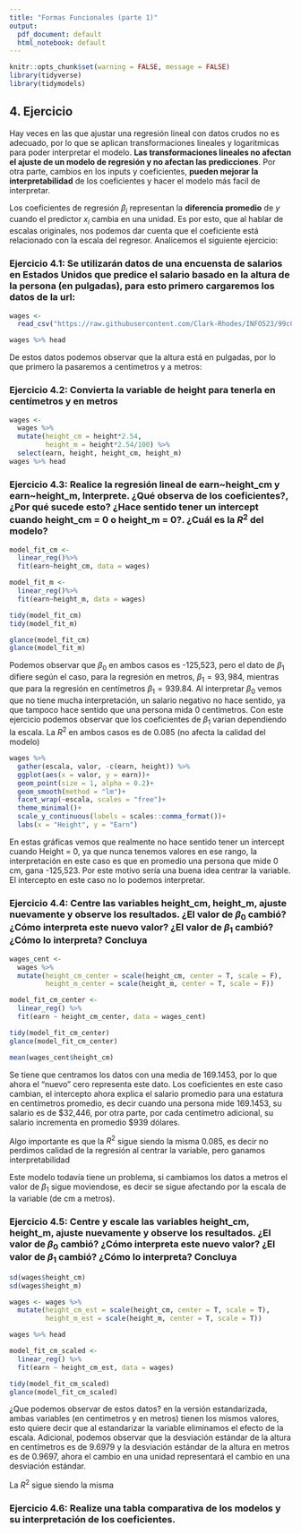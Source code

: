 ```yaml
---
title: "Formas Funcionales (parte 1)"
output:
  pdf_document: default
  html_notebook: default
---
```


```r
knitr::opts_chunk$set(warning = FALSE, message = FALSE) 
library(tidyverse)
library(tidymodels)
```

## 4. Ejercicio

Hay veces en las que ajustar una regresión lineal con datos crudos no es adecuado, por lo que se aplican transformaciones lineales y logaritmicas para poder interpretar el modelo. **Las transformaciones lineales no afectan el ajuste de un modelo de regresión y no afectan las predicciones**. Por otra parte, cambios en los inputs y coeficientes, **pueden mejorar la interpretabilidad** de los coeficientes y hacer el modelo más facil de interpretar. 

Los coeficientes de regresión $\beta_j$ representan la **diferencia promedio** de $y$ cuando el predictor $x_i$ cambia en una unidad. Es por esto, que al hablar de escalas originales, nos podemos dar cuenta que el coeficiente está relacionado con la escala del regresor. Analicemos el siguiente ejercicio:


### Ejercicio 4.1: Se utilizarán datos de una encuensta de salarios en Estados Unidos que predice el salario basado en la altura de la persona (en pulgadas), para esto primero cargaremos los datos de la url:

```r
wages <- 
  read_csv("https://raw.githubusercontent.com/Clark-Rhodes/INFO523/99c046debb9230fbfedaf08a67577a9a0c37e978/Intro-master/data/wages.csv")

wages %>% head
```
De estos datos podemos observar que la altura está en pulgadas, por lo que primero la pasaremos a centímetros y a metros:

### Ejercicio 4.2: Convierta la variable de height para tenerla en centímetros y en metros

```r
wages <- 
  wages %>% 
  mutate(height_cm = height*2.54,
         height_m = height*2.54/100) %>% 
  select(earn, height, height_cm, height_m)
wages %>% head
```

### Ejercicio 4.3: Realice la regresión lineal de earn~height_cm y earn~height_m, Interprete. ¿Qué observa de los coeficientes?, ¿Por qué sucede esto? ¿Hace sentido tener un intercept cuando height_cm = 0 o height_m = 0?. ¿Cuál es la $R^2$ del modelo?

```r
model_fit_cm <- 
  linear_reg()%>%
  fit(earn~height_cm, data = wages)

model_fit_m <- 
  linear_reg()%>%
  fit(earn~height_m, data = wages)

tidy(model_fit_cm)
tidy(model_fit_m)

glance(model_fit_cm)
glance(model_fit_m)
```
Podemos observar que $\beta_0$ en ambos casos es -125,523, pero el dato de $\beta_1$ difiere según el caso, para la regresión en metros, $\beta_1 = 93,984$, mientras que para la regresión en centímetros $\beta_1 = 939.84$. Al interpretar $\beta_0$ vemos que no tiene mucha interpretación, un salario negativo no hace sentido, ya que tampoco hace sentido que una persona mida 0 centímetros. Con este ejercicio podemos observar que los coeficientes de $\beta_1$ varian dependiendo la escala. La $R^2$ en ambos casos es de 0.085 (no afecta la calidad del modelo)

```r
wages %>%
  gather(escala, valor, -c(earn, height)) %>%
  ggplot(aes(x = valor, y = earn))+
  geom_point(size = 1, alpha = 0.2)+
  geom_smooth(method = "lm")+
  facet_wrap(~escala, scales = "free")+
  theme_minimal()+
  scale_y_continuous(labels = scales::comma_format())+
  labs(x = "Height", y = "Earn")
```

En estas gráficas vemos que realmente no hace sentido tener un intercept cuando Height = 0, ya que nunca tenemos valores en ese rango, la interpretación en este caso es que en promedio una persona que mide 0 cm, gana -125,523. Por este motivo sería una buena idea centrar la variable. El intercepto en este caso no lo podemos interpretar.

### Ejercicio 4.4: Centre las variables height_cm, height_m, ajuste nuevamente y observe los resultados. ¿El valor de $\beta_0$ cambió? ¿Cómo interpreta este nuevo valor? ¿El valor de $\beta_1$ cambió? ¿Cómo lo interpreta? Concluya

```r
wages_cent <- 
  wages %>% 
  mutate(height_cm_center = scale(height_cm, center = T, scale = F),
         height_m_center = scale(height_m, center = T, scale = F))

model_fit_cm_center <- 
  linear_reg() %>%
  fit(earn ~ height_cm_center, data = wages_cent)

tidy(model_fit_cm_center)
glance(model_fit_cm_center)

mean(wages_cent$height_cm)
```

Se tiene que centramos los datos con una media de 169.1453, por lo que ahora el "nuevo" cero representa este dato. Los coeficientes en este caso cambian, el intercepto ahora explica el salario promedio para una estatura en centímetros promedio, es decir cuando una persona mide 169.1453, su salario es de \$32,446, por otra parte, por cada centímetro adicional, su salario incrementa en promedio \$939 dólares.

Algo importante es que la $R^2$ sigue siendo la misma 0.085, es decir no perdimos calidad de la regresión al centrar la variable, pero ganamos interpretabilidad


Este modelo todavía tiene un problema, si cambiamos los datos a metros el valor de $\beta_1$ sigue moviendose, es decir se sigue afectando por la escala de la variable (de cm a metros).


### Ejercicio 4.5: Centre y escale las variables height_cm, height_m, ajuste nuevamente y observe los resultados. ¿El valor de $\beta_0$ cambió? ¿Cómo interpreta este nuevo valor? ¿El valor de $\beta_1$ cambió? ¿Cómo lo interpreta? Concluya


```r
sd(wages$height_cm)
sd(wages$height_m)

wages <- wages %>%
  mutate(height_cm_est = scale(height_cm, center = T, scale = T), 
         height_m_est = scale(height_m, center = T, scale = T))

wages %>% head

model_fit_cm_scaled <- 
  linear_reg() %>% 
  fit(earn ~ height_cm_est, data = wages)

tidy(model_fit_cm_scaled)
glance(model_fit_cm_scaled)

```
¿Que podemos observar de estos datos? en la versión estandarizada, ambas variables (en centimetros y en metros) tienen los mismos valores, esto quiere decir que al estandarizar la variable eliminamos el efecto de la escala.  Adicional, podemos observar que la desviación estándar de la altura en centímetros es de 9.6979 y la desviación estándar de la altura en metros es de 0.9697, ahora el cambio en una unidad representará el cambio en una desviación estándar. 

La $R^2$ sigue siendo la misma


### Ejercicio 4.6: Realize una tabla comparativa de los modelos y su interpretación de los coeficientes.


